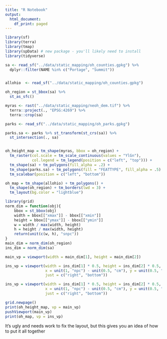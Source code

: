 ```yaml
---
title: "R Notebook"
output:
  html_document:
    df_print: paged
---
```


```r
library(sf)
library(terra)
library(tmap)
library(spData) # new package - you'll likely need to install
library(tidyverse)
```



```r

sa <- read_sf("../data/static_mapping/oh_counties.gpkg") %>%
  dplyr::filter(NAME %in% c("Portage", "Summit"))


allohio  <- read_sf("../data/static_mapping/oh_counties.gpkg")

oh_region = st_bbox(sa) %>%
  st_as_sfc()
```


```r
myras <- rast("../data/static_mapping/neoh_dem.tif") %>% 
  terra::project(., "EPSG:4269") %>%
  terra::crop(sa)

```

```r

parks <- read_sf("../data/static_mapping/oh_parks.gpkg")

parks.sa <- parks %>% st_transform(st_crs(sa)) %>%
  st_intersection(., sa)


oh_height_map = tm_shape(myras, bbox = oh_region) +
  tm_raster(col.scale = tm_scale_continuous(values = "YlGn"),
            col.legend = tm_legend(position = c("left", "top"))) +
  tm_shape(sa) + tm_polygons(fill_alpha = .2) +
  tm_shape(parks.sa) + tm_polygons(fill = "FEATTYPE", fill_alpha = .5) +
  tm_scalebar(position = c("left", "bottom"))
```

```r
oh_map = tm_shape(allohio) + tm_polygons() + 
  tm_shape(oh_region) + tm_borders(lwd = 3) +
  tm_layout(bg.color = "lightblue")
```

```r
library(grid)
norm_dim = function(obj){
    bbox = st_bbox(obj)
    width = bbox[["xmax"]] - bbox[["xmin"]]
    height = bbox[["ymax"]] - bbox[["ymin"]]
    w = width / max(width, height)
    h = height / max(width, height)
    return(unit(c(w, h), "snpc"))
}
main_dim = norm_dim(oh_region)
ins_dim = norm_dim(sa)
```

```r
main_vp = viewport(width = main_dim[1], height = main_dim[2])
```

```r
ins_vp = viewport(width = ins_dim[1] * 0.5, height = ins_dim[2] * 0.5,
                  x = unit(1, "npc") - unit(0.5, "cm"), y = unit(0.5, "cm"),
                  just = c("right", "bottom"))
```

```r
ins_vp = viewport(width = ins_dim[1] * 0.5, height = ins_dim[2] * 0.5,
                  x = unit(1, "npc") - unit(0.5, "cm"), y = unit(0.5, "cm"),
                  just = c("right", "bottom"))
```

```r
grid.newpage()
print(oh_height_map, vp = main_vp)
pushViewport(main_vp)
print(oh_map, vp = ins_vp)
```

It's ugly and needs work to fix the layout, but this gives you an idea of how to put it all together